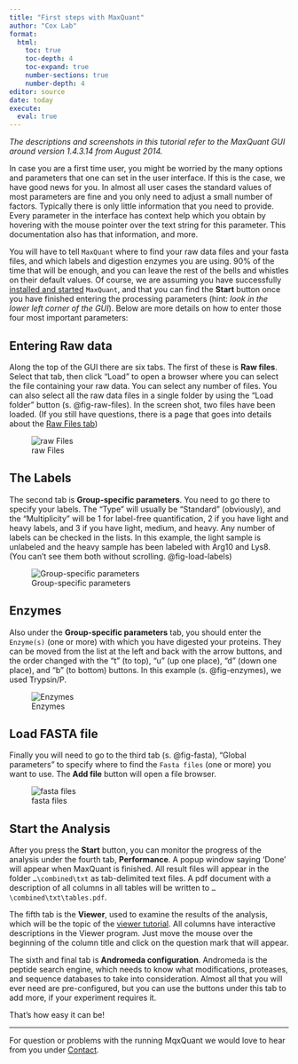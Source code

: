 ```yaml
---
title: "First steps with MaxQuant"
author: "Cox Lab"
format: 
  html:
    toc: true
    toc-depth: 4
    toc-expand: true
    number-sections: true
    number-depth: 4
editor: source
date: today
execute:
  eval: true
---
```


*The descriptions and screenshots in this tutorial refer to the MaxQuant GUI around version 1.4.3.14 from August 2014.*

In case you are a first time user, you might be worried by the many options and parameters that one can set in the user interface.
If this is the case, we have good news for you.
In almost all user cases the standard values of most parameters are fine and you only need to adjust a small number of factors.
Typically there is only little information that you need to provide.
Every parameter in the interface has context help which you obtain by hovering with the mouse pointer over the text string for this parameter.
This documentation also has that information, and more.

You will have to tell `MaxQuant` where to find your raw data files and your fasta files, and which labels and digestion enzymes you are using.
90% of the time that will be enough, and you can leave the rest of the bells and whistles on their default values.
Of course, we are assuming you have successfully [installed and started](Download_Installation.html) `MaxQuant`, and that you can find the **Start** button once you have finished entering the processing parameters (hint: *look in the lower left corner of the GUI*).
Below are more details on how to enter those four most important parameters:

## Entering Raw data

Along the top of the GUI there are six tabs.
The first of these is **Raw files**.
Select that tab, then click "Load" to open a browser where you can select the file containing your raw data.
You can select any number of files.
You can also select all the raw data files in a single folder by using the "Load folder" button (s. @fig-raw-files).
In the screen shot, two files have been loaded.
(If you still have questions, there is a page that goes into details about the [Raw Files tab](rawFilesTab.html))

![raw Files](Figures/rawFiles.png){#fig-raw-files}

## The Labels

The second tab is **Group-specific parameters**.
You need to go there to specify your labels.
The "Type" will usually be "Standard" (obviously), and the "Multiplicity" will be $1$ for label-free quantification, $2$ if you have light and heavy labels, and $3$ if you have light, medium, and heavy.
Any number of labels can be checked in the lists.
In this example, the light sample is unlabeled and the heavy sample has been labeled with Arg10 and Lys8.
(You can't see them both without scrolling. @fig-load-labels)

![Group-specific parameters](Figures/labels.png){#fig-load-labels}

## Enzymes

Also under the **Group-specific parameters** tab, you should enter the `Enzyme(s)` (one or more) with which you have digested your proteins.
They can be moved from the list at the left and back with the arrow buttons, and the order changed with the "t" (to top), "u" (up one place), "d" (down one place), and "b" (to bottom) buttons.
In this example (s. @fig-enzymes), we used Trypsin/P.

![Enzymes](Figures/digestion.png){#fig-enzymes}

## Load FASTA file

Finally you will need to go to the third tab (s. @fig-fasta), "Global parameters" to specify where to find the `Fasta files` (one or more) you want to use.
The **Add file** button will open a file browser.

![fasta files](Figures/fasta.png){#fig-fasta}

## Start the Analysis

After you press the **Start** button, you can monitor the progress of the analysis under the fourth tab, **Performance**.
A popup window saying 'Done' will appear when MaxQuant is finished.
All result files will appear in the folder `…\combined\txt` as tab-delimited text files.
A pdf document with a description of all columns in all tables will be written to `…\combined\txt\tables.pdf`.

The fifth tab is the **Viewer**, used to examine the results of the analysis, which will be the topic of the [viewer tutorial](viewer_tutorials.html).
All columns have interactive descriptions in the Viewer program.
Just move the mouse over the beginning of the column title and click on the question mark that will appear.

The sixth and final tab is **Andromeda configuration**.
Andromeda is the peptide search engine, which needs to know what modifications, proteases, and sequence databases to take into consideration.
Almost all that you will ever need are pre-configured, but you can use the buttons under this tab to add more, if your experiment requires it.

That's how easy it can be!

------------------------------------------------------------------------

For question or problems with the running MqxQuant we would love to hear from you under [Contact](contact.html).
